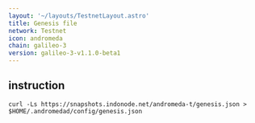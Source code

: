 ```yaml
---
layout: '~/layouts/TestnetLayout.astro'
title: Genesis file
network: Testnet
icon: andromeda
chain: galileo-3
version: galileo-3-v1.1.0-beta1
---
```

## instruction

```
curl -Ls https://snapshots.indonode.net/andromeda-t/genesis.json > $HOME/.andromedad/config/genesis.json
```

